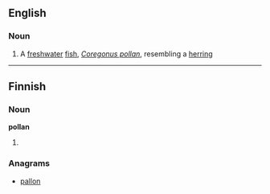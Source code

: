==English==

===Noun===
{{en-noun}}

# A [[freshwater]] [[fish]], ''[[Coregonus pollan]]'', resembling a [[herring]]

----
==Finnish==

===Noun===
'''pollan'''

# {{fi-form of|[[polla]]|type=noun|case=genitive|pl=singular}}

===Anagrams===
* [[pallon#Finnish|pallon]]